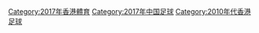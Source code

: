 [[Category:2017年香港體育|Category:2017年香港體育]]
[[Category:2017年中国足球|Category:2017年中国足球]]
[[Category:2010年代香港足球|Category:2010年代香港足球]]